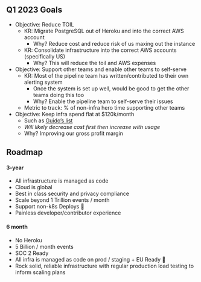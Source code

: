 ## Q1 2023 Goals

- Objective: Reduce TOIL
  - KR: Migrate PostgreSQL out of Heroku and into the correct AWS account
    - Why? Reduce cost and reduce risk of us maxing out the instance
  - KR: Consolidate infrastructure into the correct AWS accounts (specifically US)
    - Why? This will reduce the toil and AWS expenses
- Objective: Support other teams and enable other teams to self-serve
  - KR: Most of the pipeline team has written/contributed to their own alerting system
    - Once the system is set up well, would be good to get the other teams doing this too
    - Why? Enable the pipeline team to self-serve their issues
  - Metric to track: % of non-infra hero time supporting other teams  
- Objective: Keep infra spend flat at $120k/month
  - Such as [Guido’s list](https://github.com/PostHog/posthog/issues/13153)
  - *Will likely decrease cost first then increase with usage*
  - Why? Improving our gross profit margin

## Roadmap

#### 3-year

- All infrastructure is managed as code
- Cloud is global
- Best in class security and privacy compliance
- Scale beyond 1 Trillion events / month
- Support non-k8s Deploys 🤖
- Painless developer/contributor experience

#### 6 month

- No Heroku
- 5 Billion / month events
- SOC 2 Ready
- All infra is managed as code on prod / staging + EU Ready 🎈
- Rock solid, reliable infrastructure with regular production load testing to inform scaling plans
